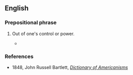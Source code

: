 ==English==

===Prepositional phrase===
{{en-prep phrase|[[above]] one's [[bend]]}}

# {{lb|en|idiomatic|US|dated}} Out of one's control or power.
#* {{quote-text|year=1835|author={{w|Davy Crockett}}|title=An account of Col. Crockett's tour to the North and down East|passage=I shall not attempt to describe the curiosities at Peale's Museum; it is above my bend.}}

===References===
* 1848, John Russell Bartlett, ''[http://www.merrycoz.org/voices/bartlett/AMER02.HTM#a Dictionary of Americanisms]''